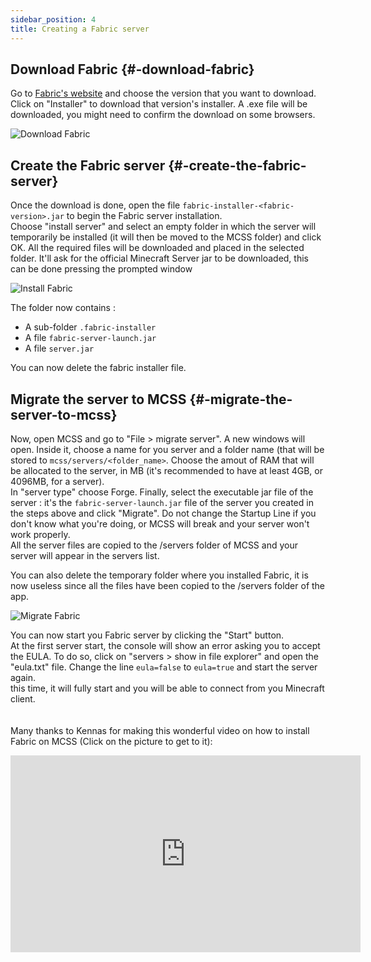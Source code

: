 ```yaml
---
sidebar_position: 4
title: Creating a Fabric server
---
```

## Download Fabric {#-download-fabric}

Go to [Fabric's website](https://fabricmc.net/) and choose the version that you want to download. Click on "Installer" to download that version's installer.
A .exe file will be downloaded, you might need to confirm the download on some browsers.

<div style={{textAlign: 'center'}}>
  <img src="/img/guides/fabric/download_fabric.png" alt="Download Fabric"/>
</div>


## Create the Fabric server {#-create-the-fabric-server}

Once the download is done, open the file `fabric-installer-<fabric-version>.jar` to begin the Fabric server installation. <br/>
Choose "install server" and select an empty folder in which the server will temporarily be installed (it will then be moved to the MCSS folder) and click OK. All the required files will be downloaded and placed in the selected folder. It'll ask for the official Minecraft Server jar to be downloaded, this can be done pressing the prompted window

<div style={{textAlign: 'center'}}>
  <img src="/img/guides/fabric/install_fabric.png" alt="Install Fabric"/>
</div>


The folder now contains : 

*   A sub-folder `.fabric-installer`
*   A file `fabric-server-launch.jar`
*   A file `server.jar`

You can now delete the fabric installer file.

## Migrate the server to MCSS {#-migrate-the-server-to-mcss}

Now, open MCSS and go to "File > migrate server". A new windows will open. Inside it, choose a name for you server and a folder name (that will be stored to `mcss/servers/<folder_name>`. Choose the amout of RAM that will be allocated to the server, in MB (it's recommended to have at least 4GB, or 4096MB, for a server).<br/>
In "server type" choose Forge. Finally, select the executable jar file of the server : it's the `fabric-server-launch.jar` file of the server you created in the steps above and click "Migrate". Do not change the Startup Line if you don't know what you're doing, or MCSS will break and your server won't work properly.<br/>
All the server files are copied to the /servers folder of MCSS and your server will appear in the servers list. <br/>

You can also delete the temporary folder where you installed Fabric, it is now useless since all the files have been copied to the /servers folder of the app.

<div style={{textAlign: 'center'}}>
  <img src="/img/guides/fabric/migrate_fabric.png" alt="Migrate Fabric"/>
</div>

You can now start you Fabric server by clicking the "Start" button. <br/>
At the first server start, the console will show an error asking you to accept the EULA. To do so, click on "servers > show in file explorer" and open the "eula.txt" file. Change the line `eula=false` to `eula=true` and start the server again. <br/>
this time, it will fully start and you will be able to connect from you Minecraft client. <br/>
<br/>
<br/>
Many thanks to Kennas for making this wonderful video on how to install Fabric on MCSS (Click on the picture to get to it):<br/>


<div style={{textAlign: 'center'}}>
<iframe width="560" height="315"
src="https://www.youtube.com/embed/yHd5OAl8L9c" 
frameborder="0" 
allow="accelerometer; autoplay; encrypted-media; gyroscope; picture-in-picture; fullscreen" ></iframe>
</div>